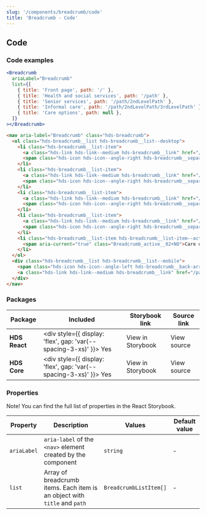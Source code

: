 ```yaml
---
slug: '/components/breadcrumb/code'
title: 'Breadcrumb - Code'
---
```




## Code

### Code examples

<Playground>

```jsx
<Breadcrumb
  ariaLabel="Breadcrumb"
  list={[
    { title: 'Front page', path: '/' },
    { title: 'Health and social services', path: '/path' },
    { title: 'Senior services', path: '/path/2ndLevelPath' },
    { title: 'Informal care', path: '/path/2ndLevelPath/3rdLevelPath' },
    { title: 'Care options', path: null },
  ]}
></Breadcrumb>
```

```html
<nav aria-label="Breadcrumb" class="hds-breadcrumb">
  <ol class="hds-breadcrumb__list hds-breadcrumb__list--desktop">
    <li class="hds-breadcrumb__list-item">
      <a class="hds-link hds-link--medium hds-breadcrumb__link" href="/">Front page</a>
      <span class="hds-icon hds-icon--angle-right hds-breadcrumb__separator" aria-hidden="true"></span>
    </li>
    <li class="hds-breadcrumb__list-item">
      <a class="hds-link hds-link--medium hds-breadcrumb__link" href="/path">Health and social services</a>
      <span class="hds-icon hds-icon--angle-right hds-breadcrumb__separator" aria-hidden="true"></span>
    </li>
    <li class="hds-breadcrumb__list-item">
      <a class="hds-link hds-link--medium hds-breadcrumb__link" href="/path/2ndLevelPath">Senior services</a>
      <span class="hds-icon hds-icon--angle-right hds-breadcrumb__separator" aria-hidden="true"></span>
    </li>
    <li class="hds-breadcrumb__list-item">
      <a class="hds-link hds-link--medium hds-breadcrumb__link" href="/path/2ndLevelPath/3rdLevelPath">Informal care</a>
      <span class="hds-icon hds-icon--angle-right hds-breadcrumb__separator" aria-hidden="true"></span>
    </li>
    <li class="hds-breadcrumb__list-item hds-breadcrumb__list-item--active">
      <span aria-current="true" class="Breadcrumb_active__02+NO">Care options</span>
    </li>
  </ol>
  <div class="hds-breadcrumb__list hds-breadcrumb__list--mobile">
    <span class="hds-icon hds-icon--angle-left hds-breadcrumb__back-arrow" aria-hidden="true"> </span>
    <a class="hds-link hds-link--medium hds-breadcrumb__link" href="/path/2ndLevelPath/3rdLevelPath">Informal care</a>
  </div>
</nav>
```

</Playground>

### Packages

| Package       | Included                                                                                        | Storybook link                                                                                                                                               | Source link                                                                                                                                                                                                             |
| ------------- | ----------------------------------------------------------------------------------------------- | ------------------------------------------------------------------------------------------------------------------------------------------------------------ | ----------------------------------------------------------------------------------------------------------------------------------------------------------------------------------------------------------------------- |
| **HDS React** | <div style={{ display: 'flex', gap: 'var(--spacing-3-xs)' }}><IconCheckCircleFill /> Yes </div> | <Link openInNewTab openInNewTabAriaLabel="Opens in a new tab" href="/storybook/react/?path=/story/components-breadcrumb--example">View in Storybook</Link>   | <ExternalLink openInNewTab openInNewTabAriaLabel="Opens in a new tab" href="https://github.com/City-of-Helsinki/helsinki-design-system/tree/master/packages/react/src/components/breadcrumb">View source</ExternalLink> |
| **HDS Core**  | <div style={{ display: 'flex', gap: 'var(--spacing-3-xs)' }}><IconCheckCircleFill /> Yes </div> | <Link openInNewTab openInNewTabAriaLabel="Opens in a new tab" href="/storybook/core/?path=/story/components-breadcrumb--breadcrumb">View in Storybook</Link> | <ExternalLink openInNewTab openInNewTabAriaLabel="Opens in a new tab" href="https://github.com/City-of-Helsinki/helsinki-design-system/tree/master/packages/core/src/components/breadcrumb">View source</ExternalLink>  |

### Properties

Note! You can find the full list of properties in the <Link openInNewTab openInNewTabAriaLabel="Opens in a new tab" href="/storybook/react/?path=/story/components-breadcrumb--example">React Storybook.</Link>

| Property    | Description                                                               | Values                 | Default value |
| ----------- | ------------------------------------------------------------------------- | ---------------------- | ------------- |
| `ariaLabel` | `aria-label` of the `<nav>` element created by the component              | `string`               | -             |
| `list`      | Array of breadcrumb items. Each item is an object with `title` and `path` | `BreadcrumbListItem[]` | -             |
